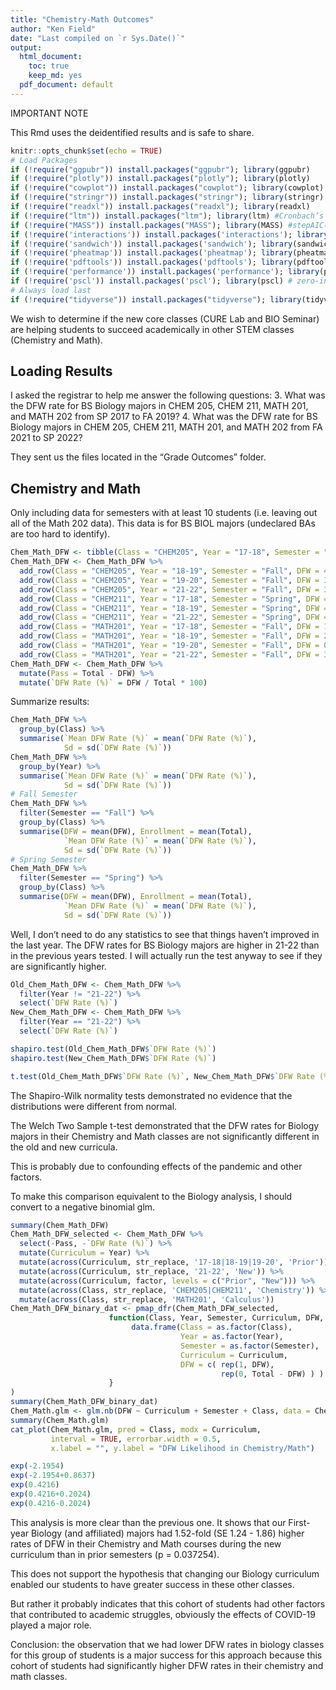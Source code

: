 ```yaml
---
title: "Chemistry-Math Outcomes"
author: "Ken Field"
date: "Last compiled on `r Sys.Date()`"
output:
  html_document:
    toc: true
    keep_md: yes
  pdf_document: default
---
```


IMPORTANT NOTE

This Rmd uses the deidentified results and is safe to share.

```r
knitr::opts_chunk$set(echo = TRUE)
# Load Packages
if (!require("ggpubr")) install.packages("ggpubr"); library(ggpubr)
if (!require("plotly")) install.packages("plotly"); library(plotly)
if (!require("cowplot")) install.packages("cowplot"); library(cowplot)
if (!require("stringr")) install.packages("stringr"); library(stringr)
if (!require("readxl")) install.packages("readxl"); library(readxl)
if (!require("ltm")) install.packages("ltm"); library(ltm) #Cronbach’s Alpha
if (!require("MASS")) install.packages("MASS"); library(MASS) #stepAIC() function
if (!require('interactions')) install.packages('interactions'); library(interactions) #Interaction plots
if (!require('sandwich')) install.packages('sandwich'); library(sandwich) #robust errors
if (!require('pheatmap')) install.packages('pheatmap'); library(pheatmap) #heatmap
if (!require('pdftools')) install.packages('pdftools'); library(pdftools) #reading tables from pdfs
if (!require('performance')) install.packages('performance'); library(performance) # visualizing glm
if (!require('pscl')) install.packages('pscl'); library(pscl) # zero-inflated glm
# Always load last
if (!require("tidyverse")) install.packages("tidyverse"); library(tidyverse)
```

We wish to determine if the new core classes (CURE Lab and BIO Seminar) are helping students to succeed academically in other STEM classes (Chemistry and Math).

## Loading Results

I asked the registrar to help me answer the following questions:
3. What was the DFW rate for BS Biology majors in CHEM 205, CHEM 211, MATH 201, and MATH 202 from SP 2017 to FA 2019?
4. What was the DFW rate for BS Biology majors in CHEM 205, CHEM 211, MATH 201, and MATH 202 from FA 2021 to SP 2022?

They sent us the files located in the "Grade Outcomes" folder.

## Chemistry and Math

Only including data for semesters with at least 10 students (i.e. leaving out all of the Math 202 data).
This data is for BS BIOL majors (undeclared BAs are too hard to identify). 

```r
Chem_Math_DFW <- tibble(Class = "CHEM205", Year = "17-18", Semester = "Fall", DFW = 3+1+5, Total = 63)
Chem_Math_DFW <- Chem_Math_DFW %>%
  add_row(Class = "CHEM205", Year = "18-19", Semester = "Fall", DFW = 4, Total = 55) %>%
  add_row(Class = "CHEM205", Year = "19-20", Semester = "Fall", DFW = 3+1, Total = 48) %>%
  add_row(Class = "CHEM205", Year = "21-22", Semester = "Fall", DFW = 3+2+7, Total = 62) %>%
  add_row(Class = "CHEM211", Year = "17-18", Semester = "Spring", DFW = 3+1+4, Total = 60) %>%
  add_row(Class = "CHEM211", Year = "18-19", Semester = "Spring", DFW = 3+3+8, Total = 65) %>%
  add_row(Class = "CHEM211", Year = "21-22", Semester = "Spring", DFW = 1+4, Total = 51) %>%
  add_row(Class = "MATH201", Year = "17-18", Semester = "Fall", DFW = 1+1+4, Total = 37) %>%
  add_row(Class = "MATH201", Year = "18-19", Semester = "Fall", DFW = 2+2+5, Total = 32) %>%
  add_row(Class = "MATH201", Year = "19-20", Semester = "Fall", DFW = 0+2+5, Total = 29) %>%
  add_row(Class = "MATH201", Year = "21-22", Semester = "Fall", DFW = 3+5+16, Total = 50) 
Chem_Math_DFW <- Chem_Math_DFW %>%
  mutate(Pass = Total - DFW) %>%
  mutate(`DFW Rate (%)` = DFW / Total * 100)
```

Summarize results:

```r
Chem_Math_DFW %>%
  group_by(Class) %>%
  summarise(`Mean DFW Rate (%)` = mean(`DFW Rate (%)`), 
            Sd = sd(`DFW Rate (%)`))
Chem_Math_DFW %>%
  group_by(Year) %>%
  summarise(`Mean DFW Rate (%)` = mean(`DFW Rate (%)`), 
            Sd = sd(`DFW Rate (%)`))
# Fall Semester
Chem_Math_DFW %>%
  filter(Semester == "Fall") %>%
  group_by(Class) %>%
  summarise(DFW = mean(DFW), Enrollment = mean(Total), 
            `Mean DFW Rate (%)` = mean(`DFW Rate (%)`), 
            Sd = sd(`DFW Rate (%)`))
# Spring Semester
Chem_Math_DFW %>%
  filter(Semester == "Spring") %>%
  group_by(Class) %>%
  summarise(DFW = mean(DFW), Enrollment = mean(Total),
            `Mean DFW Rate (%)` = mean(`DFW Rate (%)`), 
            Sd = sd(`DFW Rate (%)`))
```

Well, I don't need to do any statistics to see that things haven't improved in the last year. 
The DFW rates for BS Biology majors are higher in 21-22 than in the previous years tested. 
I will actually run the test anyway to see if they are significantly higher.

```r
Old_Chem_Math_DFW <- Chem_Math_DFW %>%
  filter(Year != "21-22") %>%
  select(`DFW Rate (%)`)
New_Chem_Math_DFW <- Chem_Math_DFW %>%
  filter(Year == "21-22") %>%
  select(`DFW Rate (%)`)

shapiro.test(Old_Chem_Math_DFW$`DFW Rate (%)`)
shapiro.test(New_Chem_Math_DFW$`DFW Rate (%)`)

t.test(Old_Chem_Math_DFW$`DFW Rate (%)`, New_Chem_Math_DFW$`DFW Rate (%)`)
```

The Shapiro-Wilk normality tests demonstrated no evidence that the distributions were
different from normal.

The Welch Two Sample t-test demonstrated that the DFW rates for Biology majors in their
Chemistry and Math classes are not significantly different in the old and new curricula.

This is probably due to confounding effects of the pandemic and other factors. 

To make this comparison equivalent to the Biology analysis, I should convert to a negative binomial glm.

```r
summary(Chem_Math_DFW)
Chem_Math_DFW_selected <- Chem_Math_DFW %>%
  select(-Pass, -`DFW Rate (%)`) %>%
  mutate(Curriculum = Year) %>%
  mutate(across(Curriculum, str_replace, '17-18|18-19|19-20', 'Prior')) %>%
  mutate(across(Curriculum, str_replace, '21-22', 'New')) %>%
  mutate(across(Curriculum, factor, levels = c("Prior", "New"))) %>%
  mutate(across(Class, str_replace, 'CHEM205|CHEM211', 'Chemistry')) %>%
  mutate(across(Class, str_replace, 'MATH201', 'Calculus'))
Chem_Math_DFW_binary_dat <- pmap_dfr(Chem_Math_DFW_selected, 
                      function(Class, Year, Semester, Curriculum, DFW, Total) {
                           data.frame(Class = as.factor(Class),
                                      Year = as.factor(Year),
                                      Semester = as.factor(Semester),
                                      Curriculum = Curriculum,
                                      DFW = c( rep(1, DFW),
                                               rep(0, Total - DFW) ) )
                      }
)
summary(Chem_Math_DFW_binary_dat)
Chem_Math.glm <- glm.nb(DFW ~ Curriculum + Semester + Class, data = Chem_Math_DFW_binary_dat) 
summary(Chem_Math.glm)
cat_plot(Chem_Math.glm, pred = Class, modx = Curriculum,  
         interval = TRUE, errorbar.width = 0.5, 
         x.label = "", y.label = "DFW Likelihood in Chemistry/Math")
```

```r
exp(-2.1954)
exp(-2.1954+0.8637)
exp(0.4216)
exp(0.4216+0.2024)
exp(0.4216-0.2024)
```


This analysis is more clear than the previous one. 
It shows that our First-year Biology (and affiliated) majors had 1.52-fold (SE 1.24 - 1.86) higher rates of DFW in their Chemistry and Math courses during the new curriculum than in prior semesters (p = 0.037254). 

This does not support the hypothesis that changing our Biology curriculum enabled our students to have greater success in these other classes.

But rather it probably indicates that this cohort of students had other factors that contributed to academic struggles, obviously the effects of COVID-19 played a major role. 

Conclusion: the observation that we had lower DFW rates in biology classes for this group of students is a major success for this approach because this cohort of students had significantly higher DFW rates in their chemistry and math classes.